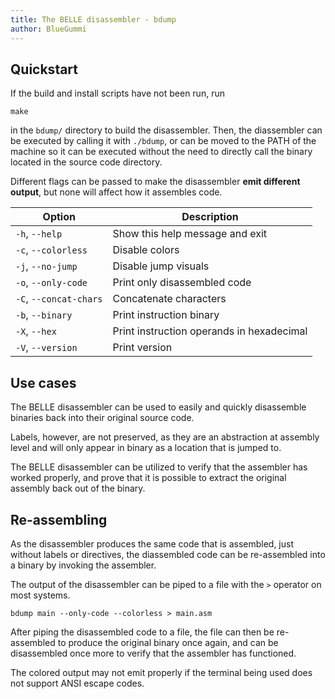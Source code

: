 ```yaml
---
title: The BELLE disassembler - bdump
author: BlueGummi
---
```


## Quickstart

If the build and install scripts have not been run, run 

```
make
```` 

in the `bdump/` directory to build the disassembler. Then, the diassembler can be executed by calling it with `./bdump`, or can be moved to the PATH of the machine so it can be executed without the need to directly call the binary located in the source code directory.

Different flags can be passed to make the disassembler **emit different output**, but none will affect how it assembles code.


| Option               | Description                                         |
|----------------------|-----------------------------------------------------|
| `-h`, `--help`       | Show this help message and exit                     |
| `-c`, `--colorless`  | Disable colors                                      |
| `-j`, `--no-jump`    | Disable jump visuals                                |
| `-o`, `--only-code`  | Print only disassembled code                        |
| `-C`, `--concat-chars`| Concatenate characters                              |
| `-b`, `--binary`     | Print instruction binary                            |
| `-X`, `--hex`        | Print instruction operands in hexadecimal           |
| `-V`, `--version`    | Print version                                       |

## Use cases

The BELLE disassembler can be used to easily and quickly disassemble binaries back into their original source code.

Labels, however, are not preserved, as they are an abstraction at assembly level and will only appear in binary as a location that is jumped to.

The BELLE disassembler can be utilized to verify that the assembler has worked properly, and prove that it is possible to extract the original assembly back out of the binary.

## Re-assembling

As the disassembler produces the same code that is assembled, just without labels or directives, the diassembled code can be re-assembled into a binary by invoking the assembler.

The output of the disassembler can be piped to a file with the `>` operator on most systems.

```
bdump main --only-code --colorless > main.asm
```

After piping the disassembled code to a file, the file can then be re-assembled to produce the original binary once again, and can be disassembled once more to verify that the assembler has functioned.

The colored output may not emit properly if the terminal being used does not support ANSI escape codes.
